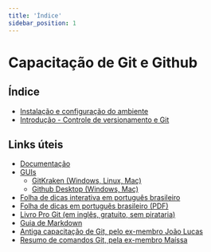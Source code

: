 ```yaml
---
title: 'Índice'
sidebar_position: 1
---
```


# Capacitação de Git e Github

## Índice

- [Instalação e configuração do ambiente]("./instalacao")
- [Introdução - Controle de versionamento e Git]("./introducao")

## Links úteis

- [Documentação](https://git-scm.com/docs)
- [GUIs](https://git-scm.com/downloads/guis)
  - [GitKraken (Windows, Linux, Mac)](https://www.gitkraken.com/git-client)
  - [Github Desktop (Windows, Mac)](https://desktop.github.com/)
- [Folha de dicas interativa em português brasileiro](https://ndpsoftware.com/git-cheatsheet.html)
- [Folha de dicas em português brasileiro (PDF)](https://training.github.com/downloads/pt_BR/github-git-cheat-sheet.pdf)
- [Livro Pro Git (em inglês, gratuito, sem pirataria)](https://github.com/progit/progit2/releases/download/2.1.427/progit.pdf)
- [Guia de Markdown](https://www.markdownguide.org/)
- [Antiga capacitação de Git, pelo ex-membro João Lucas](https://youtu.be/QwXvb5M0Ue4)
- [Resumo de comandos Git, pela ex-membro Maíssa](https://docs.google.com/document/d/19Wh7Q6Edms9DOHxTbyOwc3SJm_PVHEbHnAOdfK2a1dw/edit?usp=sharing)
